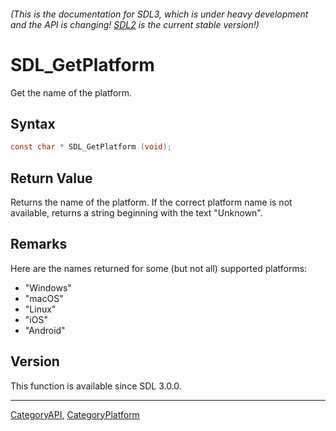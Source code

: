 ====== (This is the documentation for SDL3, which is under heavy development and the API is changing! [https://wiki.libsdl.org/SDL2/ SDL2] is the current stable version!) ======
= SDL_GetPlatform =

Get the name of the platform.

== Syntax ==

<syntaxhighlight lang='c'>
const char * SDL_GetPlatform (void);
</syntaxhighlight>

== Return Value ==

Returns the name of the platform. If the correct platform name is not
available, returns a string beginning with the text "Unknown".

== Remarks ==

Here are the names returned for some (but not all) supported platforms:

* "Windows"
* "macOS"
* "Linux"
* "iOS"
* "Android"

== Version ==

This function is available since SDL 3.0.0.

----
[[CategoryAPI]], [[CategoryPlatform]]


